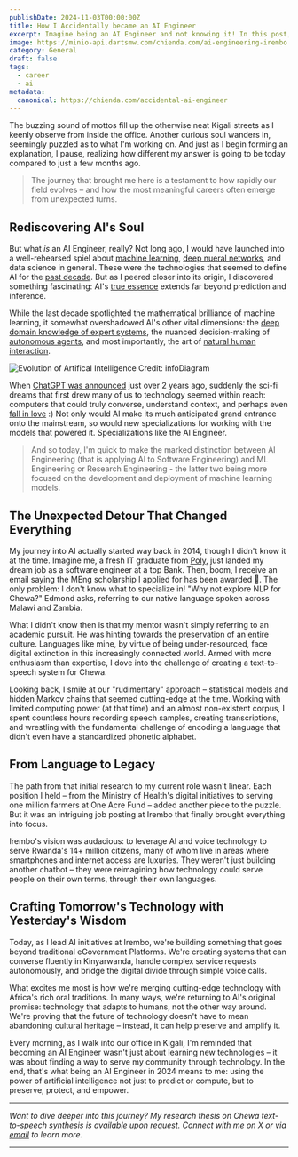 ```yaml
---
publishDate: 2024-11-03T00:00:00Z
title: How I Accidentally became an AI Engineer
excerpt: Imagine being an AI Engineer and not knowing it! In this post, I share my my experience building LLM-based applications, and how I got here in the first place.
image: https://minio-api.dartsmw.com/chienda.com/ai-engineering-irembo.png
category: General
draft: false
tags:
  - career
  - ai
metadata:
  canonical: https://chienda.com/accidental-ai-engineer
---
```



The buzzing sound of mottos fill up the otherwise neat Kigali streets as I keenly observe from inside the office. Another curious soul wanders in, seemingly puzzled as to what I'm working on. And just as I begin forming an explanation, I pause, realizing how different my answer is going to be today compared to just a few months ago.

> The journey that brought me here is a testament to how rapidly our field evolves – and how the most meaningful careers often emerge from unexpected turns.

## Rediscovering AI's Soul

But what _is_ an AI Engineer, really? Not long ago, I would have launched into a well-rehearsed spiel about [machine learning](https://www.ibm.com/topics/machine-learning), [deep nueral networks](https://www.sciencedirect.com/topics/computer-science/deep-neural-network), and data science in general. These were the technologies that seemed to define AI for the [past decade](https://thenextweb.com/news/2010-2019-the-rise-of-deep-learning). But as I peered closer into its origin, I discovered something fascinating: AI's [true essence](https://www.adservio.fr/post/what-are-the-components-of-ai) extends far beyond prediction and inference.

While the last decade spotlighted the mathematical brilliance of machine learning, it somewhat overshadowed AI's other vital dimensions: the [deep domain knowledge of expert systems](https://www.javatpoint.com/knowledge-representation-in-ai), the nuanced decision-making of [autonomous agents](https://www.cs.cmu.edu/~motionplanning/papers/sbp_papers/integrated1/woodridge_intelligent_agents.pdf), and most importantly, the art of [natural human interaction](https://www.expert.ai/blog/natural-language-understanding-different-nlp/).

![Evolution of Artifical Intelligence](https://cdn.infodiagram.com/c/67a62b/ai-development-timeline.png)
Credit: infoDiagram

When [ChatGPT was announced](https://openai.com/index/chatgpt/) just over 2 years ago, suddenly the sci-fi dreams that first drew many of us to technology seemed within reach: computers that could truly converse, understand context, and perhaps even [fall in love](https://www.imdb.com/title/tt1798709/) :) Not only would AI make its much anticipated grand entrance onto the mainstream, so would new specializations for working with the models that powered it. Specializations like the AI Engineer.

> And so today, I'm quick to make the marked distinction between AI Engineering (that is applying AI to Software Engineering) and ML Engineering or Research Engineering - the latter two being more focused on the development and deployment of machine learning models.

<GoogleTrends client:load />

## The Unexpected Detour That Changed Everything

My journey into AI actually started way back in 2014, though I didn't know it at the time. Imagine me, a fresh IT graduate from [Poly](https://www.mubas.ac.mw/), just landed my dream job as a software engineer at a top Bank. Then, boom, I receive an email saying the MEng scholarship I applied for has been awarded 🎉. The only problem: I don't know what to specialize in! "Why not explore NLP for Chewa?" Edmond asks, referring to our native language spoken across Malawi and Zambia.

What I didn't know then is that my mentor wasn't simply referring to an academic pursuit. He was hinting towards the preservation of an entire culture. Languages like mine, by virtue of being under-resourced, face digital extinction in this increasingly connected world. Armed with more enthusiasm than expertise, I dove into the challenge of creating a text-to-speech system for Chewa.

Looking back, I smile at our "rudimentary" approach – statistical models and hidden Markov chains that seemed cutting-edge at the time. Working with limited computing power (at that time) and an almost non-existent corpus, I spent countless hours recording speech samples, creating transcriptions, and wrestling with the fundamental challenge of encoding a language that didn't even have a standardized phonetic alphabet.

## From Language to Legacy

The path from that initial research to my current role wasn't linear. Each position I held – from the Ministry of Health's digital initiatives to serving one million farmers at One Acre Fund – added another piece to the puzzle. But it was an intriguing job posting at Irembo that finally brought everything into focus.

Irembo's vision was audacious: to leverage AI and voice technology to serve Rwanda's 14+ million citizens, many of whom live in areas where smartphones and internet access are luxuries. They weren't just building another chatbot – they were reimagining how technology could serve people on their own terms, through their own languages.

## Crafting Tomorrow's Technology with Yesterday's Wisdom

Today, as I lead AI initiatives at Irembo, we're building something that goes beyond traditional eGovernment Platforms. We're creating systems that can converse fluently in Kinyarwanda, handle complex service requests autonomously, and bridge the digital divide through simple voice calls.

What excites me most is how we're merging cutting-edge technology with Africa's rich oral traditions. In many ways, we're returning to AI's original promise: technology that adapts to humans, not the other way around. We're proving that the future of technology doesn't have to mean abandoning cultural heritage – instead, it can help preserve and amplify it.

Every morning, as I walk into our office in Kigali, I'm reminded that becoming an AI Engineer wasn't just about learning new technologies – it was about finding a way to serve my community through technology. In the end, that's what being an AI Engineer in 2024 means to me: using the power of artificial intelligence not just to predict or compute, but to preserve, protect, and empower.

---

_Want to dive deeper into this journey? My research thesis on Chewa text-to-speech synthesis is available upon request. Connect with me on X or via [email](mailto:jeremiah@chienda.com) to learn more._

---
